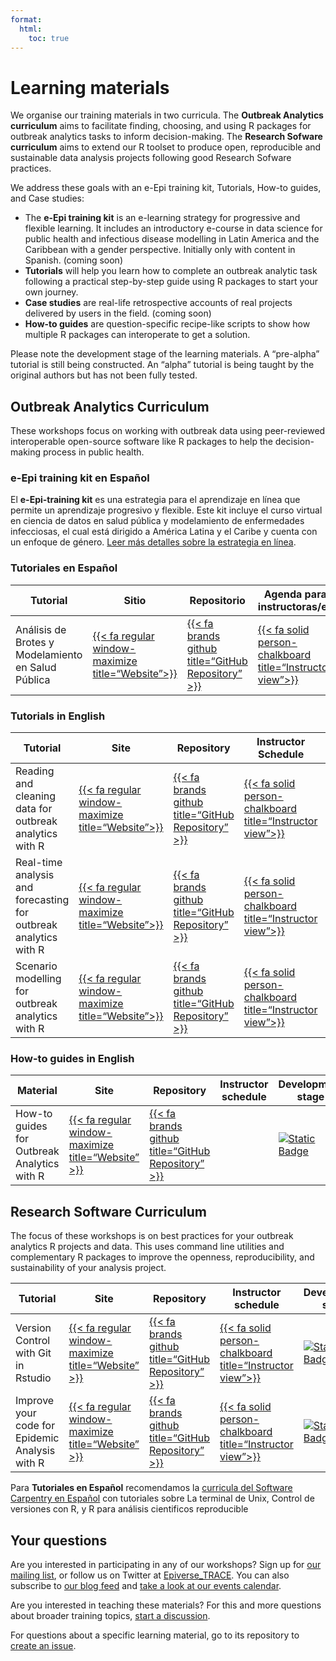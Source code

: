 ```yaml
---
format:
  html:
    toc: true
---
```


# Learning materials

We organise our training materials in two curricula. The **Outbreak Analytics curriculum** aims to facilitate finding, choosing, and using R packages for outbreak analytics tasks to inform decision-making. The **Research Sofware curriculum** aims to extend our R toolset to produce open, reproducible and sustainable data analysis projects following good Research Sofware practices.

We address these goals with an e-Epi training kit, Tutorials, How-to guides, and Case studies:

- The **e-Epi training kit** is an e-learning strategy for progressive
  and flexible learning. It includes an introductory e-course in data
  science for public health and infectious disease modelling in Latin
  America and the Caribbean with a gender perspective. Initially only
  with content in Spanish. (coming soon)
- **Tutorials** will help you learn how to complete an outbreak analytic
  task following a practical step-by-step guide using R packages to
  start your own journey.
- **Case studies** are real-life retrospective accounts of real projects
  delivered by users in the field. (coming soon)
- **How-to guides** are question-specific recipe-like scripts to show
  how multiple R packages can interoperate to get a solution.

Please note the development stage of the learning materials. A "pre-alpha" tutorial is still being constructed. An "alpha" tutorial is being taught by the original authors but has not been fully tested.

## Outbreak Analytics Curriculum

These workshops focus on working with outbreak data using peer-reviewed interoperable open-source software like R packages to help the decision-making process in public health.

### e-Epi training kit en Español

El **e-Epi-training kit** es una estrategia para el aprendizaje en línea que permite un aprendizaje progresivo y flexible. Este kit incluye el curso virtual en ciencia de datos en salud pública y modelamiento de enfermedades infecciosas, el cual está dirigido a América Latina y el Caribe y cuenta con un enfoque de género. [Leer más detalles sobre la estrategia en línea](https://epiverse-trace.github.io/epi-training-kit/).

### Tutoriales en Español

| Tutorial                                           | Sitio                                                                                                                                                    | Repositorio                                                                                        | Agenda para instructoras/es                                                                                                   | Fase de desarrollo                                                                                                                                                   |
| -------------------------------------------------- | -------------------------------------------------------------------------------------------------------------------------------------------------------- | -------------------------------------------------------------------------------------------------- | ----------------------------------------------------------------------------------------------------------------------------- | -------------------------------------------------------------------------------------------------------------------------------------------------------------------- |
| Análisis de Brotes y Modelamiento en Salud Pública | [{{< fa regular window-maximize title="Website">}}](https://epiverse-trace.github.io/epimodelac/) | [{{< fa brands github title="GitHub Repository" >}}](https://github.com/epiverse-trace/epimodelac/) | [{{< fa solid person-chalkboard title="Instructor view">}}](https://epiverse-trace.github.io/epimodelac/instructor/index.html) | [![Static Badge](https://img.shields.io/badge/pre-alpha-991b1b)](https://carpentries.github.io/lesson-development-training/lesson-design.html#iterative-development) |

### Tutorials in English

| Tutorial                                                         | Site                                                                                                    | Repository                                                                                              | Instructor Schedule                                                                                                                 | Development stage                                                                                                                                                    |
| ---------------------------------------------------------------- | ------------------------------------------------------------------------------------------------------- | ------------------------------------------------------------------------------------------------------- | ----------------------------------------------------------------------------------------------------------------------------------- | -------------------------------------------------------------------------------------------------------------------------------------------------------------------- |
| Reading and cleaning data for outbreak analytics with R          | [{{< fa regular window-maximize title="Website">}}](https://epiverse-trace.github.io/tutorials-early/)  | [{{< fa brands github title="GitHub Repository" >}}](https://github.com/epiverse-trace/tutorials-early)  | [{{< fa solid person-chalkboard title="Instructor view">}}](https://epiverse-trace.github.io/tutorials-early/instructor/index.html)  | [![Static Badge](https://img.shields.io/badge/pre-alpha-991b1b)](https://carpentries.github.io/lesson-development-training/lesson-design.html#iterative-development) |
| Real-time analysis and forecasting for outbreak analytics with R | [{{< fa regular window-maximize title="Website">}}](https://epiverse-trace.github.io/tutorials-middle/) | [{{< fa brands github title="GitHub Repository" >}}](https://github.com/epiverse-trace/tutorials-middle) | [{{< fa solid person-chalkboard title="Instructor view">}}](https://epiverse-trace.github.io/tutorials-middle/instructor/index.html) | [![Static Badge](https://img.shields.io/badge/pre-alpha-991b1b)](https://carpentries.github.io/lesson-development-training/lesson-design.html#iterative-development) |
| Scenario modelling for outbreak analytics with R                 | [{{< fa regular window-maximize title="Website">}}](https://epiverse-trace.github.io/tutorials-late/)   | [{{< fa brands github title="GitHub Repository" >}}](https://github.com/epiverse-trace/tutorials-late)   | [{{< fa solid person-chalkboard title="Instructor view">}}](https://epiverse-trace.github.io/tutorials-late/instructor/index.html)   | [![Static Badge](https://img.shields.io/badge/pre-alpha-991b1b)](https://carpentries.github.io/lesson-development-training/lesson-design.html#iterative-development) |

### How-to guides in English

| Material                                    | Site                                                                                          | Repository                                                                                   | Instructor schedule | Development stage                                                                                                                                                    |
| ------------------------------------------- | --------------------------------------------------------------------------------------------- | -------------------------------------------------------------------------------------------- | ------------------- | -------------------------------------------------------------------------------------------------------------------------------------------------------------------- |
| How-to guides for Outbreak Analytics with R | [{{< fa regular window-maximize title="Website" >}}](https://epiverse-trace.github.io/howto/) | [{{< fa brands github title="GitHub Repository" >}}](https://github.com/epiverse-trace/howto) |                     | [![Static Badge](https://img.shields.io/badge/pre-alpha-991b1b)](https://carpentries.github.io/lesson-development-training/lesson-design.html#iterative-development) |

## Research Software Curriculum

The focus of these workshops is on best practices for your outbreak analytics R projects and data. This uses command line utilities and complementary R packages to improve the openness, reproducibility, and sustainability of your analysis project.

| Tutorial                                       | Site                                                                                                        | Repository                                                                                                 | Instructor schedule                                                                                                                    | Development stage                                                                                                                                                    |
| ---------------------------------------------- | ----------------------------------------------------------------------------------------------------------- | ---------------------------------------------------------------------------------------------------------- | -------------------------------------------------------------------------------------------------------------------------------------- | -------------------------------------------------------------------------------------------------------------------------------------------------------------------- |
| Version Control with Git in Rstudio            | [{{< fa regular window-maximize title="Website" >}}](https://epiverse-trace.github.io/git-rstudio-basics/)  | [{{< fa brands github title="GitHub Repository" >}}](https://github.com/epiverse-trace/git-rstudio-basics/) | [{{< fa solid person-chalkboard title="Instructor view">}}](https://epiverse-trace.github.io/git-rstudio-basics/instructor/index.html)  | [![Static Badge](https://img.shields.io/badge/alpha-991b1b)](https://carpentries.github.io/lesson-development-training/lesson-design.html#iterative-development)     |
| Improve your code for Epidemic Analysis with R | [{{< fa regular window-maximize title="Website" >}}](https://epiverse-trace.github.io/research-compendium/) | [{{< fa brands github title="GitHub Repository" >}}](https://github.com/epiverse-trace/research-compendium) | [{{< fa solid person-chalkboard title="Instructor view">}}](https://epiverse-trace.github.io/research-compendium/instructor/index.html) | [![Static Badge](https://img.shields.io/badge/pre-alpha-991b1b)](https://carpentries.github.io/lesson-development-training/lesson-design.html#iterative-development) |

Para **Tutoriales en Español** recomendamos la [curricula del Software Carpentry en Español](https://software-carpentry.org/lessons/) con tutoriales sobre La terminal de Unix, Control de versiones con R, y R para análisis cientificos reproducible

## Your questions

Are you interested in participating in any of our workshops? Sign up for [our mailing list](https://data.org/initiatives/epiverse/our-community/), or follow us on Twitter at [Epiverse_TRACE](https://twitter.com/Epiverse_TRACE). You can also subscribe to [our blog feed](https://epiverse-trace.github.io/blog.html) and [take a look at our events calendar](https://view.monday.com/1267767805-fb40bb51c837164bf95532907829c3f8?r=euc1).

Are you interested in teaching these materials? For this and more questions about broader training topics, [start a discussion](https://github.com/orgs/epiverse-trace/discussions/new/choose).

For questions about a specific learning material, go to its repository to [create an issue](https://docs.github.com/en/issues/tracking-your-work-with-issues/creating-an-issue).

